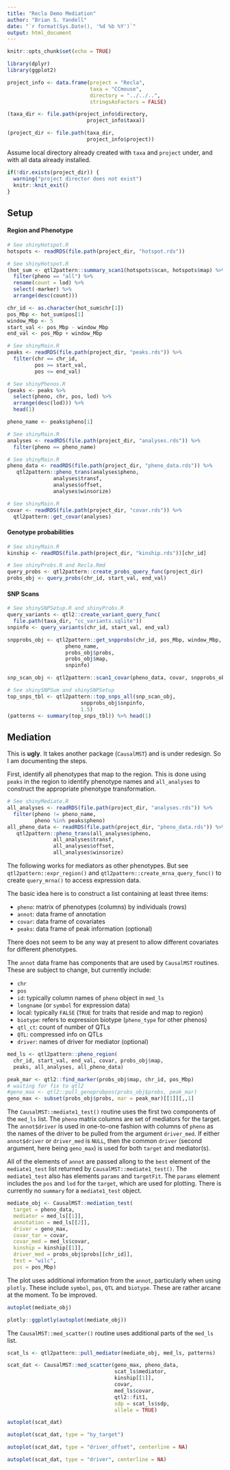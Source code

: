 ```yaml
---
title: "Recla Demo Mediation"
author: "Brian S. Yandell"
date: "`r format(Sys.Date(), '%d %b %Y')`"
output: html_document
---
```


```r
knitr::opts_chunk$set(echo = TRUE)
```

```r
library(dplyr)
library(ggplot2)
```

```r
project_info <- data.frame(project = "Recla",
                           taxa = "CCmouse",
                           directory = "../../..",
                           stringsAsFactors = FALSE)
```

```r
(taxa_dir <- file.path(project_info$directory, 
                          project_info$taxa))
```

```r
(project_dir <- file.path(taxa_dir, 
                          project_info$project))
```

Assume local directory already created with `taxa` and `project` under,
and with all data already installed.

```r
if(!dir.exists(project_dir)) {
  warning("project director does not exist")
  knitr::knit_exit()
}
```

## Setup

#### Region and Phenotype

```r
# See shinyHotspot.R
hotspots <- readRDS(file.path(project_dir, "hotspot.rds"))
```

```r
# See shinyHotspot.R
(hot_sum <- qtl2pattern::summary_scan1(hotspots$scan, hotspots$map) %>%
  filter(pheno == "all") %>%
  rename(count = lod) %>%
  select(-marker) %>%
  arrange(desc(count)))
```

```r
chr_id <- as.character(hot_sum$chr[1])
pos_Mbp <- hot_sum$pos[1]
window_Mbp <- 5
start_val <- pos_Mbp - window_Mbp
end_val <- pos_Mbp + window_Mbp
```

```r
# See shinyMain.R
peaks <- readRDS(file.path(project_dir, "peaks.rds")) %>%
  filter(chr == chr_id,
         pos >= start_val,
         pos <= end_val)
```

```r
# See shinyPhenos.R
(peaks <- peaks %>%
  select(pheno, chr, pos, lod) %>%
  arrange(desc(lod))) %>%
  head(1)
```

```r
pheno_name <- peaks$pheno[1]
```

```r
# See shinyMain.R
analyses <- readRDS(file.path(project_dir, "analyses.rds")) %>%
  filter(pheno == pheno_name)
```

```r
# See shinyMain.R
pheno_data <- readRDS(file.path(project_dir, "pheno_data.rds")) %>%
   qtl2pattern::pheno_trans(analyses$pheno, 
               analyses$transf,
               analyses$offset,
               analyses$winsorize)
```

```r
# See shinyMain.R
covar <- readRDS(file.path(project_dir, "covar.rds")) %>%
  qtl2pattern::get_covar(analyses)
```

#### Genotype probabilities

```r
# See shinyMain.R
kinship <- readRDS(file.path(project_dir, "kinship.rds"))[chr_id]
```

```r
# See shinyProbs.R and Recla.Rmd
query_probs <- qtl2pattern::create_probs_query_func(project_dir)
probs_obj <- query_probs(chr_id, start_val, end_val)
```

#### SNP Scans

```r
# See shinySNPSetup.R and shinyProbs.R
query_variants <- qtl2::create_variant_query_func(
  file.path(taxa_dir, "cc_variants.sqlite"))
snpinfo <- query_variants(chr_id, start_val, end_val)
```

```r
snpprobs_obj <- qtl2pattern::get_snpprobs(chr_id, pos_Mbp, window_Mbp,
                   pheno_name, 
                   probs_obj$probs,
                   probs_obj$map,
                   snpinfo)
```

```r
snp_scan_obj <- qtl2pattern::scan1_covar(pheno_data, covar, snpprobs_obj$snpprobs, kinship, analyses)
```

```r
# See shinySNPSum and shinySNPSetup
top_snps_tbl <- qtl2pattern::top_snps_all(snp_scan_obj,
                        snpprobs_obj$snpinfo,
                        1.5)
(patterns <- summary(top_snps_tbl)) %>% head(1)
```

## Mediation

This is **ugly**. It takes another package (`CausalMST`) and is under redesign.
So I am documenting the steps.

First, identify all phenotypes that map to the region. This is done using `peaks` in the region to identify phenotype names and `all_analyses` to construct the appropriate phenotype transformation.

```r
# See shinyMediate.R
all_analyses <- readRDS(file.path(project_dir, "analyses.rds")) %>%
  filter(pheno != pheno_name,
         pheno %in% peaks$pheno)
all_pheno_data <- readRDS(file.path(project_dir, "pheno_data.rds")) %>%
   qtl2pattern::pheno_trans(all_analyses$pheno, 
               all_analyses$transf,
               all_analyses$offset,
               all_analyses$winsorize)
```

The following works for mediators as other phenotypes. But see `qtl2pattern::expr_region()` and `qtl2pattern::create_mrna_query_func()` to create `query_mrna()` to access expression data.

The basic idea here is to construct a list containing at least three items:

- `pheno`: matrix of phenotypes (columns) by individuals (rows)
- `annot`: data frame of annotation
- `covar`: data frame of covariates
- `peaks`: data frame of peak information (optional)

There does not seem to be any way at present to allow different covariates for different phenotypes. 

The `annot` data frame has components that are used by `CausalMST` routines. These are subject to change, but currently include:

- `chr`
- `pos`
- `id`: typically column names of `pheno` object in `med_ls`
- `longname` (or `symbol` for expression data)
- local: typically `FALSE` (`TRUE` for traits that reside and map to region)
- `biotype`: refers to expression biotype (`pheno_type` for other phenos)
- `qtl_ct`: count of number of QTLs
- `QTL`: compressed info on QTLs
- `driver`: names of driver for mediator (optional)

```r
med_ls <- qtl2pattern::pheno_region(
  chr_id, start_val, end_val, covar, probs_obj$map,
  peaks, all_analyses, all_pheno_data)
```

```r
peak_mar <- qtl2::find_marker(probs_obj$map, chr_id, pos_Mbp)
# waiting for fix to qtl2
#geno_max <- qtl2::pull_genoprobpos(probs_obj$probs, peak_mar)
geno_max <- subset(probs_obj$probs, mar = peak_mar)[[1]][,,1]
```

The `CausalMST::mediate1_test()` routine uses the first two components of the `med_ls` list. The `pheno` matrix columns are set of mediators for the target.
The `annot$driver` is used in one-to-one fashion with columns of `pheno` as the names of the driver to be pulled from the argument `driver_med`. If either `annot$driver` or `driver_med` is `NULL`, then the common `driver` (second argument, here being `geno_max`) is used for both `target` and mediator(s). 

All of the elements of `annot` are passed allong to the `best` element of the `mediate1_test` list returned by `CausalMST::mediate1_test()`. The `mediate1_test` also has elements `params` and `targetFit`. The `params` element includes the `pos` and `lod` for the `target`, which are used for plotting. There is currently no `summary` for a `mediate1_test` object.

```r
mediate_obj <- CausalMST::mediation_test(
  target = pheno_data,
  mediator = med_ls[[1]], 
  annotation = med_ls[[2]],
  driver = geno_max, 
  covar_tar = covar,
  covar_med = med_ls$covar,
  kinship = kinship[[1]],
  driver_med = probs_obj$probs[[chr_id]],
  test = "wilc",
  pos = pos_Mbp)
```

The plot uses additional information from the `annot`, particularly when using `plotly`. These include `symbol`, `pos`, `QTL` and `biotype`. These are rather arcane at the moment. To be improved.

```r
autoplot(mediate_obj)
```

```r
plotly::ggplotly(autoplot(mediate_obj))
```

The `CausalMST::med_scatter()` routine uses additional parts of the `med_ls` list.

```r
scat_ls <- qtl2pattern::pull_mediator(mediate_obj, med_ls, patterns)
```

```r
scat_dat <- CausalMST::med_scatter(geno_max, pheno_data, 
                                   scat_ls$mediator,
                                   kinship[[1]], 
                                   covar, 
                                   med_ls$covar,
                                   qtl2::fit1,
                                   sdp = scat_ls$sdp, 
                                   allele = TRUE)
```

```r
autoplot(scat_dat)
```

```r
autoplot(scat_dat, type = "by_target")
```

```r
autoplot(scat_dat, type = "driver_offset", centerline = NA)
```

```r
autoplot(scat_dat, type = "driver", centerline = NA)
```
